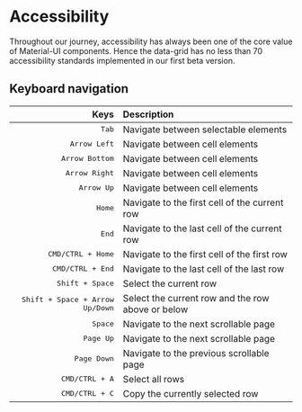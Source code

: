 
<Meta title="1. Docs/12. Accessibility" component={XGrid} />

# Accessibility

Throughout our journey, accessibility has always been one of the core value of Material-UI components.
Hence the data-grid has no less than 70 accessibility standards implemented in our first beta version.

## Keyboard navigation

|                                     Keys | Description                                       |
| ---------------------------------------: | :------------------------------------------------ |
|                           <kbd>Tab</kbd> | Navigate between selectable elements              |
|                    <kbd>Arrow Left</kbd> | Navigate between cell elements                    |
|                  <kbd>Arrow Bottom</kbd> | Navigate between cell elements                    |
|                   <kbd>Arrow Right</kbd> | Navigate between cell elements                    |
|                      <kbd>Arrow Up</kbd> | Navigate between cell elements                    |
|                          <kbd>Home</kbd> | Navigate to the first cell of the current row     |
|                           <kbd>End</kbd> | Navigate to the last cell of the current row      |
|               <kbd>CMD/CTRL + Home</kbd> | Navigate to the first cell of the first row       |
|                <kbd>CMD/CTRL + End</kbd> | Navigate to the last cell of the last row         |
|                 <kbd>Shift + Space</kbd> | Select the current row                            |
| <kbd>Shift + Space + Arrow Up/Down</kbd> | Select the current row and the row above or below |
|                         <kbd>Space</kbd> | Navigate to the next scrollable page              |
|                       <kbd>Page Up</kbd> | Navigate to the next scrollable page              |
|                     <kbd>Page Down</kbd> | Navigate to the previous scrollable page          |
|                  <kbd>CMD/CTRL + A</kbd> | Select all rows                                   |
|                  <kbd>CMD/CTRL + C</kbd> | Copy the currently selected row                   |
